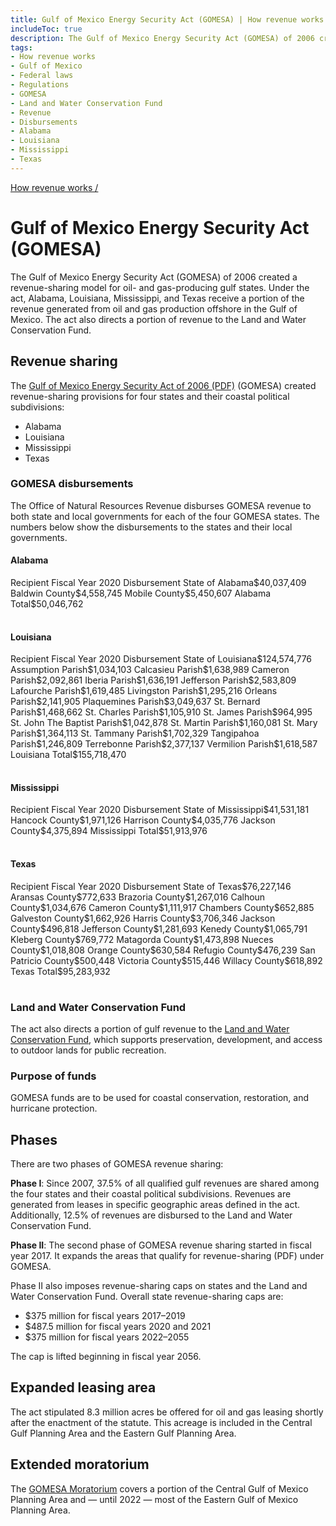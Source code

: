 ```yaml
---
title: Gulf of Mexico Energy Security Act (GOMESA) | How revenue works
includeToc: true
description: The Gulf of Mexico Energy Security Act (GOMESA) of 2006 created a revenue-sharing model for oil- and gas-producing gulf states. Under the act, Alabama, Louisiana, Mississippi, and Texas receive a portion of the revenue generated from oil and gas production offshore in the Gulf of Mexico. The act also directs a portion of revenue to the Land and Water Conservation Fund.
tags:
- How revenue works
- Gulf of Mexico
- Federal laws
- Regulations
- GOMESA
- Land and Water Conservation Fund
- Revenue
- Disbursements
- Alabama
- Louisiana
- Mississippi
- Texas
---
```


[How revenue works /](/how-revenue-works/)

# Gulf of Mexico Energy Security Act (GOMESA)

The Gulf of Mexico Energy Security Act (GOMESA) of 2006 created a revenue-sharing model for oil- and gas-producing gulf states. Under the act, Alabama, Louisiana, Mississippi, and Texas receive a portion of the revenue generated from oil and gas production offshore in the Gulf of Mexico. The act also directs a portion of revenue to the Land and Water Conservation Fund.

## Revenue sharing
The [Gulf of Mexico Energy Security Act of 2006 (PDF)](https://www.boem.gov/GOMESA/) (GOMESA) created revenue-sharing provisions for four states and their <GlossaryTerm>coastal political subdivisions</GlossaryTerm>:

* Alabama
* Louisiana
* Mississippi
* Texas

### GOMESA disbursements

The Office of Natural Resources Revenue disburses GOMESA revenue to both state and local governments for each of the four GOMESA states. The numbers below show the disbursements to the states and their local governments.

#### Alabama
<Table>
    <TableHead>
    <TableRow>
        <TableCell>Recipient</TableCell>
        <TableCell>Fiscal Year 2020 Disbursement</TableCell>
    </TableRow>
    </TableHead>
    <TableBody>
        <TableRow><TableCell>State of Alabama</TableCell><TableCell>$40,037,409</TableCell></TableRow>
        <TableRow><TableCell>Baldwin County</TableCell><TableCell>$4,558,745</TableCell></TableRow>
        <TableRow><TableCell>Mobile County</TableCell><TableCell>$5,450,607</TableCell></TableRow>
        </TableBody>
        <TableFooter>
        <TableRow><TableCell>Alabama Total</TableCell><TableCell>$50,046,762</TableCell></TableRow>
        </TableFooter>

</Table>

#### Louisiana
<Table>
    <TableHead>
    <TableRow>
        <TableCell>Recipient</TableCell>
        <TableCell>Fiscal Year 2020 Disbursement</TableCell>
    </TableRow>
    </TableHead>
    <TableBody>
          <TableRow><TableCell>State of Louisiana</TableCell><TableCell>$124,574,776</TableCell></TableRow>
          <TableRow><TableCell>Assumption Parish</TableCell><TableCell>$1,034,103</TableCell></TableRow>
          <TableRow><TableCell>Calcasieu Parish</TableCell><TableCell>$1,638,989</TableCell></TableRow>
          <TableRow><TableCell>Cameron Parish</TableCell><TableCell>$2,092,861</TableCell></TableRow>
          <TableRow><TableCell>Iberia Parish</TableCell><TableCell>$1,636,191</TableCell></TableRow>
          <TableRow><TableCell>Jefferson Parish</TableCell><TableCell>$2,583,809</TableCell></TableRow>
          <TableRow><TableCell>Lafourche Parish</TableCell><TableCell>$1,619,485</TableCell></TableRow>
          <TableRow><TableCell>Livingston Parish</TableCell><TableCell>$1,295,216</TableCell></TableRow>
          <TableRow><TableCell>Orleans Parish</TableCell><TableCell>$2,141,905</TableCell></TableRow>
          <TableRow><TableCell>Plaquemines Parish</TableCell><TableCell>$3,049,637</TableCell></TableRow>
          <TableRow><TableCell>St. Bernard Parish</TableCell><TableCell>$1,468,662</TableCell></TableRow>
          <TableRow><TableCell>St. Charles Parish</TableCell><TableCell>$1,105,910</TableCell></TableRow>
          <TableRow><TableCell>St. James Parish</TableCell><TableCell>$964,995</TableCell></TableRow>
          <TableRow><TableCell>St. John The Baptist Parish</TableCell><TableCell>$1,042,878</TableCell></TableRow>
          <TableRow><TableCell>St. Martin Parish</TableCell><TableCell>$1,160,081</TableCell></TableRow>
          <TableRow><TableCell>St. Mary Parish</TableCell><TableCell>$1,364,113</TableCell></TableRow>
          <TableRow><TableCell>St. Tammany Parish</TableCell><TableCell>$1,702,329</TableCell></TableRow>
          <TableRow><TableCell>Tangipahoa Parish</TableCell><TableCell>$1,246,809</TableCell></TableRow>
          <TableRow><TableCell>Terrebonne Parish</TableCell><TableCell>$2,377,137</TableCell></TableRow>
          <TableRow><TableCell>Vermilion Parish</TableCell><TableCell>$1,618,587</TableCell></TableRow>
        </TableBody>
        <TableFooter>
        <TableRow><TableCell>Louisiana Total</TableCell><TableCell>$155,718,470</TableCell></TableRow>
        </TableFooter>
</Table>

#### Mississippi
<Table>
    <TableHead>
    <TableRow>
        <TableCell>Recipient</TableCell>
        <TableCell>Fiscal Year 2020 Disbursement</TableCell>
    </TableRow>
    </TableHead>
    <TableBody>
    <TableRow><TableCell>State of Mississippi</TableCell><TableCell>$41,531,181</TableCell></TableRow>
    <TableRow><TableCell>Hancock County</TableCell><TableCell>$1,971,126</TableCell></TableRow>
    <TableRow><TableCell>Harrison County</TableCell><TableCell>$4,035,776</TableCell></TableRow>
    <TableRow><TableCell>Jackson County</TableCell><TableCell>$4,375,894</TableCell></TableRow>
    </TableBody>
    <TableFooter>
    <TableRow><TableCell>Mississippi Total</TableCell><TableCell>$51,913,976</TableCell></TableRow>
    </TableFooter>
</Table>

#### Texas
<Table>
    <TableHead>
    <TableRow>
        <TableCell>Recipient</TableCell>
        <TableCell>Fiscal Year 2020 Disbursement</TableCell>
    </TableRow>
    </TableHead>
    <TableBody>
    <TableRow><TableCell>State of Texas</TableCell><TableCell>$76,227,146</TableCell></TableRow>
    <TableRow><TableCell>Aransas County</TableCell><TableCell>$772,633</TableCell></TableRow>
    <TableRow><TableCell>Brazoria County</TableCell><TableCell>$1,267,016</TableCell></TableRow>
    <TableRow><TableCell>Calhoun County</TableCell><TableCell>$1,034,676</TableCell></TableRow>
    <TableRow><TableCell>Cameron County</TableCell><TableCell>$1,111,917</TableCell></TableRow>
    <TableRow><TableCell>Chambers County</TableCell><TableCell>$652,885</TableCell></TableRow>
    <TableRow><TableCell>Galveston County</TableCell><TableCell>$1,662,926</TableCell></TableRow>
    <TableRow><TableCell>Harris County</TableCell><TableCell>$3,706,346</TableCell></TableRow>
    <TableRow><TableCell>Jackson County</TableCell><TableCell>$496,818</TableCell></TableRow>
    <TableRow><TableCell>Jefferson County</TableCell><TableCell>$1,281,693</TableCell></TableRow>
    <TableRow><TableCell>Kenedy County</TableCell><TableCell>$1,065,791</TableCell></TableRow>
    <TableRow><TableCell>Kleberg County</TableCell><TableCell>$769,772</TableCell></TableRow>
    <TableRow><TableCell>Matagorda County</TableCell><TableCell>$1,473,898</TableCell></TableRow>
    <TableRow><TableCell>Nueces County</TableCell><TableCell>$1,018,808</TableCell></TableRow>
    <TableRow><TableCell>Orange County</TableCell><TableCell>$630,584</TableCell></TableRow>
    <TableRow><TableCell>Refugio County</TableCell><TableCell>$476,239</TableCell></TableRow>
    <TableRow><TableCell>San Patricio County</TableCell><TableCell>$500,448</TableCell></TableRow>
    <TableRow><TableCell>Victoria County</TableCell><TableCell>$515,446</TableCell></TableRow>
    <TableRow><TableCell>Willacy County</TableCell><TableCell>$618,892</TableCell></TableRow>
    </TableBody>
    <TableFooter>
    <TableRow><TableCell>Texas Total</TableCell><TableCell>$95,283,932</TableCell></TableRow>
    </TableFooter>
</Table>

### Land and Water Conservation Fund
The act also directs a portion of gulf revenue to the [Land and Water Conservation Fund](/how-revenue-works/lwcf/), which supports preservation, development, and access to outdoor lands for public recreation.

### Purpose of funds
GOMESA funds are to be used for coastal conservation, restoration, and hurricane protection.

## Phases
There are two phases of GOMESA revenue sharing:

**Phase I**: Since 2007, 37.5% of all qualified gulf revenues are shared among the four states and their coastal political subdivisions. Revenues are generated from leases in specific geographic areas defined in the act. Additionally, 12.5% of revenues are disbursed to the Land and Water Conservation Fund.

**Phase II**: The second phase of GOMESA revenue sharing started in fiscal year 2017. It expands the <Link linkType='default' href='/downloads/gomesa-map.pdf'>areas that qualify for revenue-sharing (PDF)</Link> under GOMESA.

Phase II also imposes revenue-sharing caps on states and the Land and Water Conservation Fund. Overall state revenue-sharing caps are:

- $375 million for fiscal years 2017–2019
- $487.5 million for fiscal years 2020 and 2021
- $375 million for fiscal years 2022–2055

The cap is lifted beginning in fiscal year 2056.

## Expanded leasing area
The act stipulated 8.3 million acres be offered for oil and gas leasing shortly after the enactment of the statute. This acreage is included in the Central Gulf Planning Area and the Eastern Gulf Planning Area.

## Extended moratorium
The [GOMESA Moratorium](https://www.boem.gov/Areas-Under-Moratoria/) covers a portion of the Central Gulf of Mexico Planning Area and — until 2022 — most of the Eastern Gulf of Mexico Planning Area.
